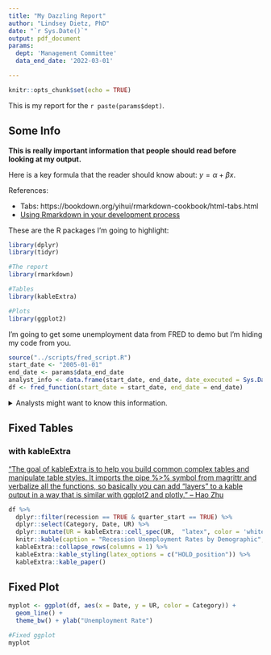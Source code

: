 ```yaml
---
title: "My Dazzling Report"
author: "Lindsey Dietz, PhD"
date: "`r Sys.Date()`"
output: pdf_document
params:
  dept: 'Management Committee'
  data_end_date: '2022-03-01'

---
```

<!-- (stuff above this line is YAML and behaves differently than the rest of the doc) -->


<!-- (this just shows up when you create Rmarkdown) -->
```r
knitr::opts_chunk$set(echo = TRUE)
```

<!-- (using parameters in Rmarkdown; don't forget the r) -->
This is my report for the `r paste(params$dept)`. 


<!-- (making sections) -->

## Some Info

<!-- (** makes it bold) -->
**This is really important information that people should read before looking at my output.**

Here is a key formula that the reader should know about: $y = \alpha + \beta x$.

References:

<!-- (one type of link) -->
 - Tabs: https://bookdown.org/yihui/rmarkdown-cookbook/html-tabs.html
 - [Using Rmarkdown in your development process](https://rstudio.com/resources/rstudioconf-2020/rmarkdown-driven-development/)

<!-- (another type of link) -->
These are the R packages I'm going to highlight:

<!-- (here is an R code chunk; I've used some options to hide things) -->
```r
library(dplyr)
library(tidyr)
```

```r
#The report
library(rmarkdown)

#Tables
library(kableExtra)

#Plots
library(ggplot2)
```

I'm going to get some unemployment data from FRED to demo but I'm hiding my code from you.

```r
source("../scripts/fred_script.R")
start_date <- "2005-01-01"
end_date <- params$data_end_date
analyst_info <- data.frame(start_date, end_date, date_executed = Sys.Date())
df <- fred_function(start_date = start_date, end_date = end_date)
```

<details>
<summary> Analysts might want to know this information. </summary>
```r
print(analyst_info)
```
</details>

## Fixed Tables

### with kableExtra

["The goal of kableExtra is to help you build common complex tables and manipulate table styles. It imports the pipe %>% symbol from magrittr and verbalize all the functions, so basically you can add “layers” to a kable output in a way that is similar with ggplot2 and plotly." -- Hao Zhu](https://haozhu233.github.io/kableExtra/)



```r
df %>%
  dplyr::filter(recession == TRUE & quarter_start == TRUE) %>%
  dplyr::select(Category, Date, UR) %>%
  dplyr::mutate(UR = kableExtra::cell_spec(UR,  "latex", color = 'white', background = kableExtra::spec_color(UR, begin = 0.3, end = 0.8, direction = -1, alpha = 0.5, option = 'B'))) %>%
  knitr::kable(caption = "Recession Unemployment Rates by Demographic", escape = F, align = "llr") %>%
  kableExtra::collapse_rows(columns = 1) %>%
  kableExtra::kable_styling(latex_options = c("HOLD_position")) %>%
  kableExtra::kable_paper()

```

## Fixed Plot

<!-- (Note that the `echo = FALSE` parameter was added to the code chunk to prevent printing of the R code that generated the plot.) -->
```r

myplot <- ggplot(df, aes(x = Date, y = UR, color = Category)) + 
  geom_line() +
  theme_bw() + ylab("Unemployment Rate")

#Fixed ggplot
myplot

```